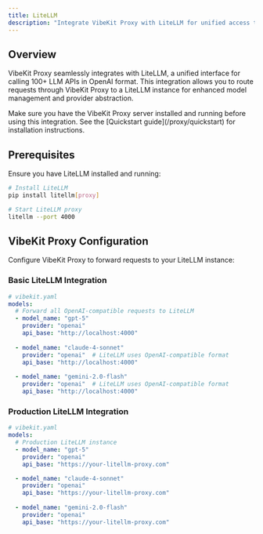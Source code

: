 ```yaml
---
title: LiteLLM
description: "Integrate VibeKit Proxy with LiteLLM for unified access to 100+ LLM providers"
---
```


## Overview

VibeKit Proxy seamlessly integrates with LiteLLM, a unified interface for calling 100+ LLM APIs in OpenAI format. This integration allows you to route requests through VibeKit Proxy to a LiteLLM instance for enhanced model management and provider abstraction.

<Warning>
Make sure you have the VibeKit Proxy server installed and running before using this integration. See the [Quickstart guide](/proxy/quickstart) for installation instructions.
</Warning>

## Prerequisites

Ensure you have LiteLLM installed and running:

```bash
# Install LiteLLM
pip install litellm[proxy]

# Start LiteLLM proxy
litellm --port 4000
```

## VibeKit Proxy Configuration

Configure VibeKit Proxy to forward requests to your LiteLLM instance:

### Basic LiteLLM Integration

```yaml
# vibekit.yaml
models:
  # Forward all OpenAI-compatible requests to LiteLLM
  - model_name: "gpt-5"
    provider: "openai"
    api_base: "http://localhost:4000"
  
  - model_name: "claude-4-sonnet"
    provider: "openai"  # LiteLLM uses OpenAI-compatible format
    api_base: "http://localhost:4000"
  
  - model_name: "gemini-2.0-flash"
    provider: "openai"  # LiteLLM uses OpenAI-compatible format
    api_base: "http://localhost:4000"
```

### Production LiteLLM Integration

```yaml
# vibekit.yaml
models:
  # Production LiteLLM instance
  - model_name: "gpt-5"
    provider: "openai"
    api_base: "https://your-litellm-proxy.com"

  - model_name: "claude-4-sonnet"
    provider: "openai"
    api_base: "https://your-litellm-proxy.com"
  
  - model_name: "gemini-2.0-flash"
    provider: "openai"
    api_base: "https://your-litellm-proxy.com"
```